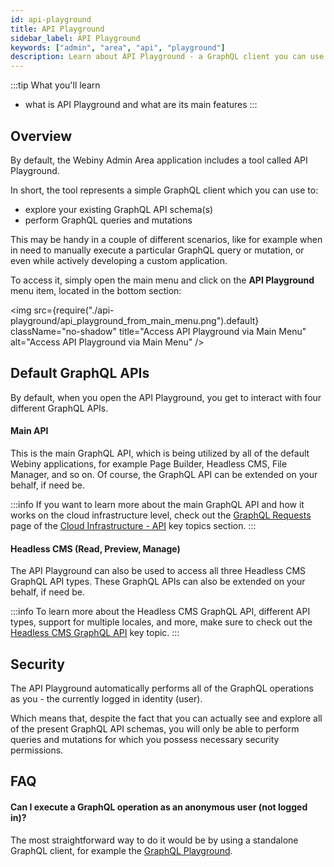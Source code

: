 ```yaml
---
id: api-playground
title: API Playground
sidebar_label: API Playground
keywords: ["admin", "area", "api", "playground"]
description: Learn about API Playground - a GraphQL client you can use to explore your GraphQL API's schema and also execute GraphQL operations.
---
```


:::tip What you'll learn
- what is API Playground and what are its main features
:::

## Overview

By default, the Webiny Admin Area application includes a tool called API Playground.

In short, the tool represents a simple GraphQL client which you can use to:

 - explore your existing GraphQL API schema(s)
 - perform GraphQL queries and mutations

This may be handy in a couple of different scenarios, like for example when in need to manually execute a particular GraphQL query or mutation, or even while actively developing a custom application.

To access it, simply open the main menu and click on the **API Playground** menu item, located in the bottom section:

<!-- vale off -->

<img
  src={require("./api-playground/api_playground_from_main_menu.png").default}
  className="no-shadow"
  title="Access API Playground via Main Menu"
  alt="Access API Playground via Main Menu"
/>

<!-- vale on -->

## Default GraphQL APIs

By default, when you open the API Playground, you get to interact with four different GraphQL APIs.

#### Main API

This is the main GraphQL API, which is being utilized by all of the default Webiny applications, for example Page Builder, Headless CMS, File Manager, and so on. Of course, the GraphQL API can be extended on your behalf, if need be.

:::info
If you want to learn more about the main GraphQL API and how it works on the cloud infrastructure level, check out the [GraphQL Requests](/docs/key-topics/cloud-infrastructure/api/graphql-requests) page of the [Cloud Infrastructure - API](/docs/key-topics/cloud-infrastructure/api/introduction) key topics section.
:::

#### Headless CMS (Read, Preview, Manage)

The API Playground can also be used to access all three Headless CMS GraphQL API types. These GraphQL APIs can also be extended on your behalf, if need be.

:::info
To learn more about the Headless CMS GraphQL API, different API types, support for multiple locales, and more, make sure to check out the [Headless CMS GraphQL API](/docs/key-topics/webiny-applications/headless-cms/graphql-api) key topic.
:::

## Security

The API Playground automatically performs all of the GraphQL operations as you - the currently logged in identity (user).

Which means that, despite the fact that you can actually see and explore all of the present GraphQL API schemas, you will only be able to perform queries and mutations for which you possess necessary security permissions.

## FAQ

#### Can I execute a GraphQL operation as an anonymous user (not logged in)?

The most straightforward way to do it would be by using a standalone GraphQL client, for example the [GraphQL Playground](https://github.com/graphql/graphql-playground).
